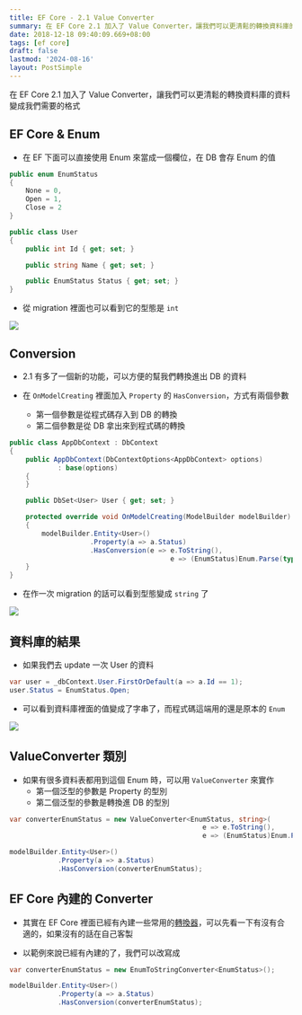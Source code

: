 ```yaml
---
title: EF Core - 2.1 Value Converter
summary: 在 EF Core 2.1 加入了 Value Converter，讓我們可以更清鬆的轉換資料庫的資料變成我們需要的格式
date: 2018-12-18 09:40:09.669+08:00
tags: [ef core]
draft: false
lastmod: '2024-08-16'
layout: PostSimple
---
```


在 EF Core 2.1 加入了 Value Converter，讓我們可以更清鬆的轉換資料庫的資料變成我們需要的格式

## EF Core & Enum

- 在 EF 下面可以直接使用 Enum 來當成一個欄位，在 DB 會存 Enum 的值

```csharp
public enum EnumStatus
{
    None = 0,
    Open = 1,
    Close = 2
}

public class User
{
    public int Id { get; set; }

    public string Name { get; set; }

    public EnumStatus Status { get; set; }
}
```

- 從 migration 裡面也可以看到它的型態是 `int`

![](/static/images/404.webp)

## Conversion

- 2.1 有多了一個新的功能，可以方便的幫我們轉換進出 DB 的資料

- 在 `OnModelCreating` 裡面加入 `Property` 的 `HasConversion`，方式有兩個參數
  - 第一個參數是從程式碼存入到 DB 的轉換
  - 第二個參數是從 DB 拿出來到程式碼的轉換

```csharp
public class AppDbContext : DbContext
{
    public AppDbContext(DbContextOptions<AppDbContext> options)
            : base(options)
    {
    }

    public DbSet<User> User { get; set; }

    protected override void OnModelCreating(ModelBuilder modelBuilder)
    {
        modelBuilder.Entity<User>()
                    .Property(a => a.Status)
                    .HasConversion(e => e.ToString(),
                                        e => (EnumStatus)Enum.Parse(typeof(EnumStatus), e));
    }
}
```

- 在作一次 migration 的話可以看到型態變成 `string` 了

![](/static/images/404.webp)

## 資料庫的結果

- 如果我們去 update 一次 User 的資料

```csharp
var user = _dbContext.User.FirstOrDefault(a => a.Id == 1);
user.Status = EnumStatus.Open;
```

- 可以看到資料庫裡面的值變成了字串了，而程式碼這端用的還是原本的 `Enum`

![](/static/images/404.webp)

## ValueConverter 類別

- 如果有很多資料表都用到這個 Enum 時，可以用 `ValueConverter` 來實作
  - 第一個泛型的參數是 Property 的型別
  - 第二個泛型的參數是轉換進 DB 的型別

```csharp
var converterEnumStatus = new ValueConverter<EnumStatus, string>(
												e => e.ToString(),
												e => (EnumStatus)Enum.Parse(typeof(EnumStatus), e));

modelBuilder.Entity<User>()
            .Property(a => a.Status)
            .HasConversion(converterEnumStatus);
```

## EF Core 內建的 Converter

- 其實在 EF Core 裡面已經有內建一些常用的[轉換器](https://docs.microsoft.com/zh-tw/ef/core/modeling/value-conversions#built-in-converters)，可以先看一下有沒有合適的，如果沒有的話在自己客製

- 以範例來說已經有內建的了，我們可以改寫成

```csharp
var converterEnumStatus = new EnumToStringConverter<EnumStatus>();

modelBuilder.Entity<User>()
            .Property(a => a.Status)
            .HasConversion(converterEnumStatus);
```

